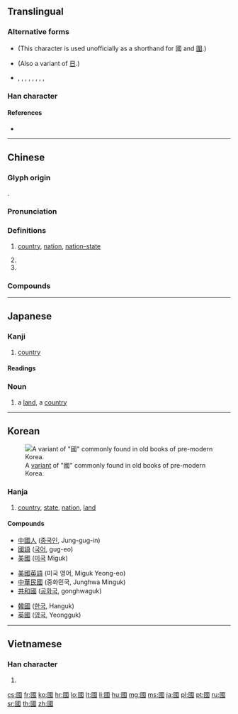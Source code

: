 {{character info/new}}
{{also|国}}

==Translingual==
{{stroke order|type=animate}}
{{stroke order|type=tanimate}}

===Alternative forms===
* {{l|mul|囗}} (This character is used unofficially as a shorthand for 國 and [[圍]].)
* {{l|mul|𡆸}} (Also a variant of [[日]].)
* {{l|mul|𡆻}}, {{l|mul|𡇎}}, {{l|mul|𡇏}}, {{l|mul|𡇕}}, {{l|mul|𡈑}}, {{l|mul|𢦾}}, {{l|mul|𢧌}}, {{l|mul|𤦒}}, {{l|mul|𤦂}}

===Han character===
{{Han char|rn=31|rad=囗|as=08|sn=11|four=60153|canj=WIRM|ids=⿴囗或}}

====References====
* {{Han ref|kx=0219.160|dkj=04798|dj=0447.090|hdz=10720.090|uh=570B|ud=22283|bh=B0EA|bd=45290}}

----

==Chinese==
{{zh-forms|s=国|alt=囯,圀,囶,𡆿,囻,𡇅,䆐}}

===Glyph origin===
{{Han etyl}}
{{Han compound|囗|或|ls=psc|c1=s|c2=p|t1=closure}}.

===Pronunciation===
{{zh-pron
|m=guó
|m-s=gue2
|ma=y
|c=gwok3
|g=guet6
|h=pfs=koet
|j=gueh6
|md=guók
|mn=kok
|w=4koq
|x=gue6
|mc=y
|oc=y
|cat=n,pn
}}

===Definitions===
{{zh-hanzi}}

# [[country]], [[nation]], [[nation-state]] {{zh-mw|個}}
#: {{zh-x|國家|country}}
# {{surname|lang=zh}}
# {{zh-abbrev|國語|Mandarin}}

===Compounds===
{{zh-der|七國|三國|三國志|上國|下國|不夜國|不死國|中國|中國字|中國海|中國畫|中國結|中國菜|中國話|中立國|主權國|亂國|二等國|亡國|亡國奴|交戰國|享國|仇國論|他國|伯慮國|伯濟國|低地國|佛國|佛國記|俄國|保護國|偽國|傳國璽|傾國|光國|內陸國|全國|全國性|公國|六國|六國論|共和國|出國|列國|北國|十六國|十國|千湖國|協約國|南國|博父國|去國|叛國|各國|合眾國|同盟國|君主國|君合國|君子國|吳國|四國|回國|因國|國丈|國中|國主|國之貳|國事|國交|國人|國代|國使|國俊|國信|國債|國光|國光號|國內|國內法|國公|國典|國冠|國初|國別|國別史|國劇|國力|國務|國務卿|國務院|國勢|國史|國史館|國君|國命|國喪|國器|國土|國城|國基|國境|國士|國外|國大|國太|國姓|國姓爺|國姓鄉|國威|國子|國子監|國字|國學|國宅|國安局|國安法|國定|國宴|國家|國容|國富|國富論|國寶|國寶級|國小|國帑|國師|國幣|國度|國庫|國庫券|國建|國徽|國忌|國恤|國恥|國情|國慶|國慶日|國憂|國憲|國戚|國手|國技|國政|國故|國教|國文|國族|國旗|國旗法|國是|國曆|國書|國會|國有|國有林|國朝|國本|國柄|國格|國樂|國權|國歌|國步|國殤|國母|國民|國民兵|國民性|國民權|國民車|國法|國營|國父|國片|國狗|國王|國瑞|國璽|國產|國產品|國產車|國用|國界|國畫|國破|國祚|國科會|國稅|國稅局|國立|國策|國籍|國籍法|國粹|國紀|國統會|國維|國老|國聯|國能|國脈|國腳|國舅|國色|國花|國華|國葬|國藥|國號|國蠹|國術|國術館|國計|國語|國語文|國語會|國論|國諱|國變|國讎|國豔|國貨|國貿|國貿局|國賊|國賓|國軍|國運|國道|國都|國醫|國醫節|國門|國防|國防部|國際|國際人|國際化|國際性|國際標|國際歌|國際法|國際臺|國難|國音|國風|國香|國體|國魂|地主國|報國|壽國|外國|外國人|外國貨|大人國|大保國|大公國|大國|大理國|大鎮國|大陸國|天國|女人國|女兒國|女國|委國|孔安國|安樂國|宗主國|宗國|富國|寮國|小人國|屬國|山國|島國|巴國|帝國|建國|復國|德國|愛國|愛國者|憂國|我國|戰勝國|戰國|戰國策|戰敗國|扶餘國|擅國|故國|救國|救國團|敝國|敵國|新興國|方國|曹國舅|曾國荃|曾國藩|會員國|本國|柱國|楊國忠|槐國|槐安國|樂國|歸國|死國|殉國|母國|民主國|民國|水國|沛國|治國|法國|法國菜|法國號|波斯國|泰國|泰國拳|泰王國|海國|渤海國|滿洲國|澤國|爪哇國|父母國|獨立國|王國|王國維|理想國|異國|當國|白子國|盟國|監國|盤古國|相國|祖國|萬國|萬國旗|秉國|秦國|移國|立國|立國號|絕國|經國|締約國|羅剎國|美國|美國佬|聯合國|聯國|胡安國|自主國|臷國|與國|舉國|舊國|芙蓉國|花國|英國|英國管|蔣經國|藩國|蠹國|裕國|裸國|複合國|託國|誤國|護國軍|負國|貫匈國|貴國|賣國|賣國賊|赴國|趙充國|跨國|軍國|軸心國|輔國|辱國|農業國|返國|通國|遐國|邦國|郡國制|鄉國|鄰國|鎖國|開國|闔國|附屬國|附庸國|靖國|韓國|饗國|駐劄國|駐在國|騷國|魯國|黨國|齊國}}

{{zh-cat|Beginning}}

----

==Japanese==
{{ja-kanji forms|国|國}}

===Kanji===
{{ja-kanji|grade=|rs=囗08|style=ky|shin=国}}

# [[country]]

====Readings====
{{ja-readings
|on=[[こく]] (koku)
|kun=[[くに]] (kuni)
}}

===Noun===
{{ja-noun|くに|shin=国}}

# a [[land]], a [[country]]

----

==Korean==
[[File:Guo korean variant.PNG|thumb|A [[w:Variant Chinese character|variant]] of "國" commonly found in old books of pre-modern Korea.]]

===Hanja===
{{ko-hanja|hangeul=국|mr=kuk|y=kwuk|eumhun=나라|ehrv=nara|ehmr=nara|ehy=nala}}

# [[country]], [[state]], [[nation]], [[land]]

====Compounds====
{{top3}}
* [[中國人]] ([[중국인]], Jung-gug-in)
* [[國語]] ([[국어]], gug-eo)
* [[美國]] ([[미국]] Miguk)
{{mid3}}
* [[美國英語]] (미국 영어, Miguk Yeong-eo)
* [[中華民國]] (중화민국, Junghwa Minguk)
* [[共和國]] ([[공화국]], gonghwaguk)
{{mid3}}
* [[韓國]] ([[한국]], Hanguk)
* [[英國]] ([[영국]], Yeongguk)
{{bottom}}

----

==Vietnamese==

===Han character===
{{vi-hantu|[[quốc]], [[cuốc]], [[trung]]|rs=囗08}}

# {{defn|vi}}

[[cs:國]]
[[fr:國]]
[[ko:國]]
[[hr:國]]
[[lo:國]]
[[lt:國]]
[[li:國]]
[[hu:國]]
[[mg:國]]
[[ms:國]]
[[ja:國]]
[[pl:國]]
[[pt:國]]
[[ru:國]]
[[sr:國]]
[[th:國]]
[[zh:國]]